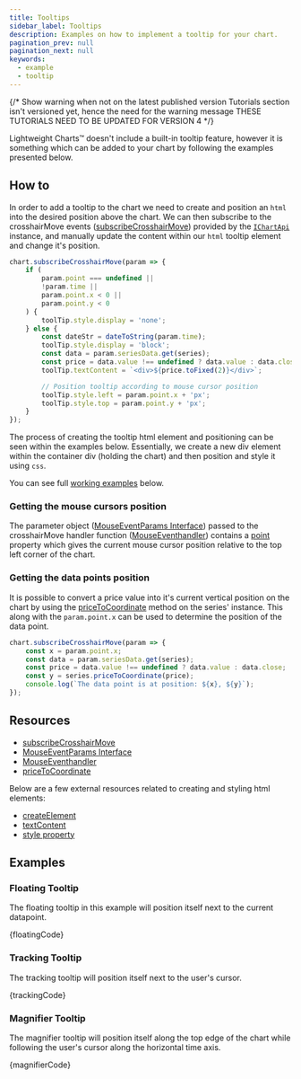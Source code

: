 ```yaml
---
title: Tooltips
sidebar_label: Tooltips
description: Examples on how to implement a tooltip for your chart.
pagination_prev: null
pagination_next: null
keywords:
  - example
  - tooltip
---
```



{/*
  Show warning when not on the latest published version
  Tutorials section isn't versioned yet, hence the need for the warning message
  THESE TUTORIALS NEED TO BE UPDATED FOR VERSION 4
*/}

<VersionWarningAdmonition
	notCurrent="This example is for the latest published version of Lightweight Charts."
	type="caution"
	displayVersionMessage
/>

Lightweight Charts™ doesn't include a built-in tooltip feature, however it is something which can be added
to your chart by following the examples presented below.

## How to

In order to add a tooltip to the chart we need to create and position an `html` into the desired position above
the chart. We can then subscribe to the crosshairMove events ([subscribeCrosshairMove](/docs/api/interfaces/IChartApi#subscribecrosshairmove)) provided by the [`IChartApi`](/docs/api/interfaces/IChartApi) instance, and manually
update the content within our `html` tooltip element and change it's position.

```js
chart.subscribeCrosshairMove(param => {
    if (
        param.point === undefined ||
		!param.time ||
		param.point.x < 0 ||
		param.point.y < 0
    ) {
        toolTip.style.display = 'none';
    } else {
        const dateStr = dateToString(param.time);
        toolTip.style.display = 'block';
        const data = param.seriesData.get(series);
        const price = data.value !== undefined ? data.value : data.close;
        toolTip.textContent = `<div>${price.toFixed(2)}</div>`;

        // Position tooltip according to mouse cursor position
        toolTip.style.left = param.point.x + 'px';
        toolTip.style.top = param.point.y + 'px';
    }
});
```

The process of creating the tooltip html element and positioning can be seen within the examples below.
Essentially, we create a new div element within the container div (holding the chart) and then position
and style it using `css`.

You can see full [working examples](#examples) below.

### Getting the mouse cursors position

The parameter object ([MouseEventParams Interface](/docs/api/interfaces/MouseEventParams)) passed to the
crosshairMove handler function ([MouseEventhandler](/docs/api/type-aliases/MouseEventHandler)) contains a
[point](/docs/api/interfaces/Point) property which gives the current mouse cursor position relative to
the top left corner of the chart.

### Getting the data points position

It is possible to convert a price value into it's current vertical position on the chart by using
the [priceToCoordinate](/docs/api/interfaces/ISeriesApi#pricetocoordinate) method on the series' instance.
This along with the `param.point.x` can be used to determine the position of the data point.

```js
chart.subscribeCrosshairMove(param => {
    const x = param.point.x;
    const data = param.seriesData.get(series);
    const price = data.value !== undefined ? data.value : data.close;
    const y = series.priceToCoordinate(price);
    console.log(`The data point is at position: ${x}, ${y}`);
});
```

## Resources

- [subscribeCrosshairMove](/docs/api/interfaces/IChartApi#subscribecrosshairmove)
- [MouseEventParams Interface](/docs/api/interfaces/MouseEventParams)
- [MouseEventhandler](/docs/api/type-aliases/MouseEventHandler)
- [priceToCoordinate](/docs/api/interfaces/ISeriesApi#pricetocoordinate)

Below are a few external resources related to creating and styling html elements:

- [createElement](https://developer.mozilla.org/en-US/docs/Web/API/Document/createElement)
- [textContent](https://developer.mozilla.org/en-US/docs/Web/API/Element/innerHTML)
- [style property](https://developer.mozilla.org/en-US/docs/Web/API/HTMLElement/style)

## Examples


<UsageGuidePartial />


### Floating Tooltip

The floating tooltip in this example will position itself next to the current datapoint.


<CodeBlock replaceThemeConstants chart className="language-js" hideableCode chartOnTop>
	{floatingCode}
</CodeBlock>

### Tracking Tooltip

The tracking tooltip will position itself next to the user's cursor.


<CodeBlock replaceThemeConstants chart className="language-js" hideableCode chartOnTop>
	{trackingCode}
</CodeBlock>

### Magnifier Tooltip

The magnifier tooltip will position itself along the top edge of the chart while following
the user's cursor along the horizontal time axis.


<CodeBlock replaceThemeConstants chart className="language-js" hideableCode chartOnTop>
	{magnifierCode}
</CodeBlock>
